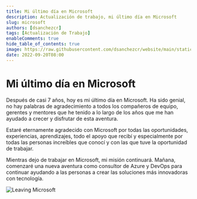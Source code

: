 ```yaml
---
title: Mi último día en Microsoft
description: Actualización de trabajo, mi último día en Microsoft
slug: microsoft
authors: [dsanchezcr]
tags: [Actualización de Trabajo]
enableComments: true
hide_table_of_contents: true
image: https://raw.githubusercontent.com/dsanchezcr/website/main/static/img/LeavingMS.jpg
date: 2022-09-20T08:00
---
```

# Mi último día en Microsoft

Después de casi 7 años, hoy es mi último día en Microsoft. Ha sido genial, no hay palabras de agradecimiento a todos los compañeros de equipo, gerentes y mentores que he tenido a lo largo de los años que me han ayudado a crecer y disfrutar de esta aventura.
<!--truncate-->
Estaré eternamente agradecido con Microsoft por todas las oportunidades, experiencias, aprendizajes, todo el apoyo que recibí y especialmente por todas las personas increíbles que conocí y con las que tuve la oportunidad de trabajar.

Mientras dejo de trabajar en Microsoft, mi misión continuará. Mañana, comenzaré una nueva aventura como consultor de Azure y DevOps para continuar ayudando a las personas a crear las soluciones más innovadoras con tecnología.

![Leaving Microsoft](pathname:///img/LeavingMS.jpg)